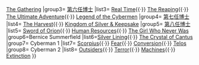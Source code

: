 {{Navbox
|name = Cybermen Audios
|title=[[Cyberman]] 播音劇
|group1= [[第三任博士]]
|list1= [[The Blue Tooth]]
|group2= [[第五任博士]]
|list2= [[Spare Parts (Doctor Who)|Spare Parts]]{{·}} [[The Gathering (audio drama)|The Gathering]]
|group3= [[第六任博士]]
|list3= [[Real Time (Doctor Who)|Real Time]]{{·}} [[The Reaping (audio drama)|The Reaping]]{{·}} [[The Ultimate Adventure (Doctor Who)#Audio Adaptation|The Ultimate Adventure]]{{·}} [[Legend of the Cybermen]]
|group4= [[第七任博士]]
|list4= [[The Harvest (audio drama)|The Harvest]]{{·}} [[Kingdom of Silver & Keepsake]]
|group5= [[第八任博士]]
|list5= [[Sword of Orion]]{{·}} [[Human Resources (audio drama)|Human Resources]]{{·}}  [[The Girl Who Never Was]] 
|group6=Bernice Summerfield
|list6=[[Silver Lining (Bernice Summerfield)|Silver Lining]]{{·}} [[The Crystal of Cantus]]
|group7= Cyberman 1
|list7= [[Scorpius (Doctor Who audio)|Scorpius]]{{·}} [[Fear (Doctor Who audio)|Fear]]{{·}} [[Conversion (Doctor Who audio)|Conversion]]{{·}} [[Telos (Doctor Who audio)|Telos]]
|group8= Cyberman 2
|list8= [[Outsiders (Doctor Who audio)|Outsiders]]{{·}} [[Terror (Doctor Who audio)|Terror]]{{·}} [[Machines (Doctor Who audio)|Machines]]{{·}} [[Extinction (Doctor Who audio)|Extinction]]
}}<noinclude>
[[Category:Doctor Who navbox templates|{{PAGENAME}}]]
</noinclude>
